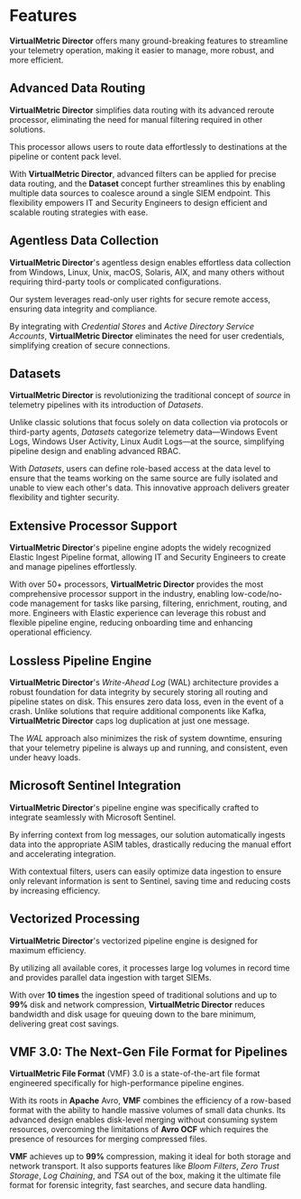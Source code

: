 # Features

**VirtualMetric Director** offers many ground-breaking features to streamline your telemetry operation, making it easier to manage, more robust, and more efficient.

## Advanced Data Routing

**VirtualMetric Director** simplifies data routing with its advanced reroute processor, eliminating the need for manual filtering required in other solutions.

This processor allows users to route data effortlessly to destinations at the pipeline or content pack level.

With **VirtualMetric Director**, advanced filters can be applied for precise data routing, and the **Dataset** concept further streamlines this by enabling multiple data sources to coalesce around a single SIEM endpoint. This flexibility empowers IT and Security Engineers to design efficient and scalable routing strategies with ease.

## Agentless Data Collection

**VirtualMetric Director**'s agentless design enables effortless data collection from Windows, Linux, Unix, macOS, Solaris, AIX, and many others without requiring third-party tools or complicated configurations. 

Our system leverages read-only user rights for secure remote access, ensuring data integrity and compliance.

By integrating with _Credential Stores_ and _Active Directory Service Accounts_, **VirtualMetric Director** eliminates the need for user credentials, simplifying creation of secure connections.

## Datasets

**VirtualMetric Director** is revolutionizing the traditional concept of _source_ in telemetry pipelines with its introduction of _Datasets_.

Unlike classic solutions that focus solely on data collection via protocols or third-party agents, _Datasets_ categorize telemetry data&mdash;Windows Event Logs, Windows User Activity, Linux Audit Logs&mdash;at the source, simplifying pipeline design and enabling advanced RBAC.

With _Datasets_, users can define role-based access at the data level to ensure that the teams working on the same source are fully isolated and unable to view each other's data. This innovative approach delivers greater flexibility and tighter security.

## Extensive Processor Support

**VirtualMetric Director**'s pipeline engine adopts the widely recognized Elastic Ingest Pipeline format, allowing IT and Security Engineers to create and manage pipelines effortlessly.

With over 50+ processors, **VirtualMetric Director** provides the most comprehensive processor support in the industry, enabling low-code/no-code management for tasks like parsing, filtering, enrichment, routing, and more. Engineers with Elastic experience can leverage this robust and flexible pipeline engine, reducing onboarding time and enhancing operational efficiency.

## Lossless Pipeline Engine

**VirtualMetric Director**'s _Write-Ahead Log_ (WAL) architecture provides a robust foundation for data integrity by securely storing all routing and pipeline states on disk. This ensures zero data loss, even in the event of a crash. Unlike solutions that require additional components like Kafka, **VirtualMetric Director** caps log duplication at just one message.

The _WAL_ approach also minimizes the risk of system downtime, ensuring that your telemetry pipeline is always up and running, and consistent, even under heavy loads.

## Microsoft Sentinel Integration

**VirtualMetric Director**'s pipeline engine was specifically crafted to integrate seamlessly with Microsoft Sentinel.

By inferring context from log messages, our solution automatically ingests data into the appropriate ASIM tables, drastically reducing the manual effort and accelerating integration.

With contextual filters, users can easily optimize data ingestion to ensure only relevant information is sent to Sentinel, saving time and reducing costs by increasing efficiency.

## Vectorized Processing 

**VirtualMetric Director**'s vectorized pipeline engine is designed for maximum efficiency.

By utilizing all available cores, it processes large log volumes in record time and provides parallel data ingestion with target SIEMs.

With over **10 times** the ingestion speed of traditional solutions and up to **99%** disk and network compression, **VirtualMetric Director** reduces bandwidth and disk usage for queuing down to the bare minimum, delivering great cost savings.

## VMF 3.0: The Next-Gen File Format for Pipelines

**VirtualMetric File Format** (VMF) 3.0 is a state-of-the-art file format engineered specifically for high-performance pipeline engines.

With its roots in **Apache** Avro, **VMF** combines the efficiency of a row-based format with the ability to handle massive volumes of small data chunks. Its advanced design enables disk-level merging without consuming system resources, overcoming the limitations of **Avro OCF** which requires the presence of resources for merging compressed files.

**VMF** achieves up to **99%** compression, making it ideal for both storage and network transport. It also supports features like _Bloom Filters_, _Zero Trust Storage_, _Log Chaining_, and _TSA_ out of the box, making it the ultimate file format for forensic integrity, fast searches, and secure data handling.
